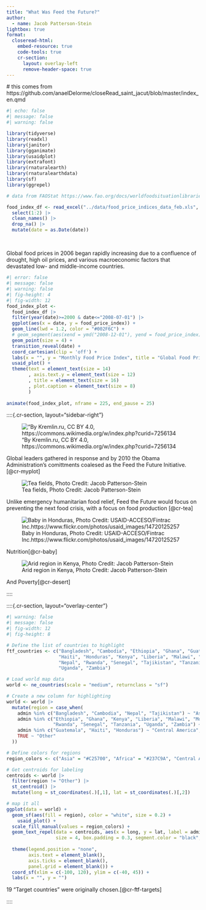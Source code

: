 ```yaml
---
title: "What Was Feed the Future?"
author: 
  - name: Jacob Patterson-Stein
lightbox: true
format:
  closeread-html:
    embed-resource: true
    code-tools: true
    cr-section:
      layout: overlay-left
      remove-header-space: true
---
```


```{=html}
# this comes from https://github.com/anaelDelorme/closeRead_saint_jacut/blob/master/index_en.qmd
<style>
  .cr-section.overlay-left {
    background-color: white;
  }

  .cr-section.overlay-left .narrative-col .narrative {
    font-size: 1.15em;
    font: Gill Sans;
    background-color: #3a79aa;
    color: #f1f1f1;
    padding: 0.6em 0.8em;
    border-radius: 1;
    backdrop-filter: blur(10px);
  }
  
  .cr-section.overlay-left .narrative-col .narrative a {
    background-color: #3a79aa;
    color: #f1f1f1;
  }
  
  
  
  img.full-width {
  width: 100%;
  height: auto;
}
</style>
```

```r
#| echo: false
#| message: false
#| warning: false

library(tidyverse)
library(readxl)
library(janitor)
library(gganimate)
library(usaidplot)
library(extrafont)
library(rnaturalearth)
library(rnaturalearthdata)
library(sf)
library(ggrepel)  

# data from FAOStat https://www.fao.org/docs/worldfoodsituationlibraries/default-document-library/food_price_indices_data_feb.xls?sfvrsn=63809b16_35

food_index_df <- read_excel("../data/food_price_indices_data_feb.xls", skip = 2) |> 
  select(1:2) |> 
  clean_names() |> 
  drop_na() |> 
  mutate(date = as.Date(date))
  

```

## 

Global food prices in 2006 began rapidly increasing due to a confluence of drought, high oil prices, and various macroeconomic factors that devastated low- and middle-income countries.

```r
#| error: false
#| message: false
#| warning: false
#| fig-height: 4
#| fig-width: 12
food_index_plot <- 
  food_index_df |> 
  filter(year(date)>=2000 & date<="2008-07-01") |> 
  ggplot(aes(x = date, y = food_price_index)) +
  geom_line(lwd = 1.2, color = "#002F6C") +
  # geom_segment(aes(xend = ymd("2008-12-01"), yend = food_price_index), linetype = 2, colour = 'grey') + 
  geom_point(size = 4) + 
  transition_reveal(date) +
  coord_cartesian(clip = 'off') + 
  labs(x = "", y = "Monthly Food Price Index", title = "Global Food Prices Rapidly Increased from 2006 to 2008", caption = "Data: FAO Food Price Index\nNote: 2014-2016=100") + 
  usaid_plot() +
  theme(text = element_text(size = 14)
        , axis.text.y = element_text(size = 12)
        , title = element_text(size = 16)
        , plot.caption = element_text(size = 8)
        )
  
animate(food_index_plot, nframe = 225, end_pause = 25)

```

::::{.cr-section, layout="sidebar-right"}

::: {#cr-myplot}
!["By Kremlin.ru, CC BY 4.0, https://commons.wikimedia.org/w/index.php?curid=7256134](../pics/G8_Summit_-_8_July_2009-9.jpg)
:::

Global leaders gathered in response and by 2010 the Obama Administration's comittments coalesed as the Feed the Future Initiative. [@cr-myplot]

::: {#cr-tea}
![Tea fields, Photo Credit: Jacob Patterson-Stein](../pics/rice.jpg)
:::

Unlike emergency humanitarian food relief, Feed the Future would focus on preventing the next food crisis, with a focus on food production [@cr-tea]

::: {#cr-baby}
![Baby in Honduras, Photo Credit: USAID-ACCESO/Fintrac Inc.https://www.flickr.com/photos/usaid_images/14720125257](../pics/baby.jpg)
:::

Nutrition[@cr-baby]

::: {#cr-desert}
![Arid region in Kenya, Photo Credit: Jacob Patterson-Stein](../pics/poverty.jpeg)
:::

And Poverty[@cr-desert]

::::

::::{.cr-section, layout="overlay-center"}


:::{#cr-ftf-targets}

```r
#| warning: false
#| message: false
#| fig-width: 12
#| fig-height: 8

# Define the list of countries to highlight
ftf_countries <- c("Bangladesh", "Cambodia", "Ethiopia", "Ghana", "Guatemala", 
                   "Haiti", "Honduras", "Kenya", "Liberia", "Malawi", "Mozambique", 
                   "Nepal", "Rwanda", "Senegal", "Tajikistan", "Tanzania", 
                   "Uganda", "Zambia")

# Load world map data
world <- ne_countries(scale = "medium", returnclass = "sf")

# Create a new column for highlighting
world <- world |>
  mutate(region = case_when(
    admin %in% c("Bangladesh", "Cambodia", "Nepal", "Tajikistan") ~ "Asia",
    admin %in% c("Ethiopia", "Ghana", "Kenya", "Liberia", "Malawi", "Mozambique", 
                 "Rwanda", "Senegal", "Tanzania", "Uganda", "Zambia") ~ "Africa",
    admin %in% c("Guatemala", "Haiti", "Honduras") ~ "Central America",
    TRUE ~ "Other"
  ))

# Define colors for regions
region_colors <- c("Asia" = "#C25700", "Africa" = "#237C9A", "Central America" = "#518325", "Other" = "#E6E7E8")

# Get centroids for labeling
centroids <- world |> 
  filter(region != "Other") |> 
  st_centroid() |> 
  mutate(long = st_coordinates(.)[,1], lat = st_coordinates(.)[,2])

# map it all
ggplot(data = world) +
  geom_sf(aes(fill = region), color = "white", size = 0.2) +
    usaid_plot() +
  scale_fill_manual(values = region_colors) +
  geom_text_repel(data = centroids, aes(x = long, y = lat, label = admin), 
                  size = 4, box.padding = 0.3, segment.color = "black", family = "Gill Sans") +
  
  theme(legend.position = "none",
        axis.text = element_blank(),
        axis.ticks = element_blank(),
        panel.grid = element_blank()) +
  coord_sf(xlim = c(-100, 120), ylim = c(-40, 45)) + 
  labs(x = "", y = "")


```

:::

19 "Target countries" were originally chosen.[@cr-ftf-targets]

::::

